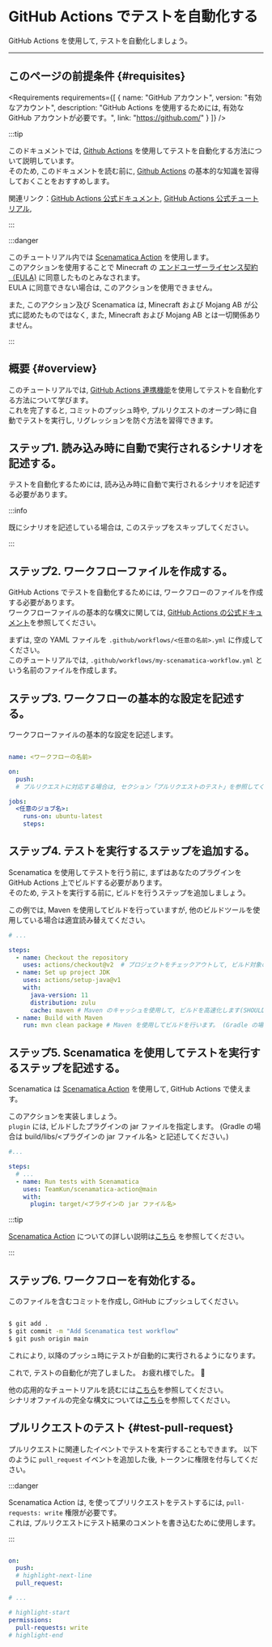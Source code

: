 
# GitHub Actions でテストを自動化する

GitHub Actions を使用して, テストを自動化しましょう。

---

## このページの前提条件 {#requisites}

<Requirements requirements={[
  {
    name: "GitHub アカウント",
    version: "有効なアカウント",
    description: "GitHub Actions を使用するためには, 有効な GitHub アカウントが必要です。",
    link: "https://github.com/"
  }
]} />

:::tip

このドキュメントでは,  [Github Actions](https://github.co.jp/features/actions) を使用してテストを自動化する方法について説明しています。  
そのため, このドキュメントを読む前に,  [Github Actions](https://github.co.jp/features/actions) の基本的な知識を習得しておくことをおすすめします。

関連リンク：[GitHub Actions 公式ドキュメント](https://docs.github.com/ja/actions), [GitHub Actions 公式チュートリアル](https://docs.github.com/ja/actions/learn-github-actions/introduction-to-github-actions), 

:::

:::danger

このチュートリアル内では [Scenamatica Action](https://github.com/TeamKun/scenamatica-action) を使用します。  
このアクションを使用することで Minecraft の [エンドユーザーライセンス契約（EULA)](https://www.minecraft.net/ja-jp/eula) に同意したものとみなされます。  
EULA に同意できない場合は, このアクションを使用できません。

また, このアクション及び Scenamatica は, Minecraft および Mojang AB が公式に認めたものではなく, また, Minecraft および Mojang AB とは一切関係ありません。

:::

## 概要 {#overview}

このチュートリアルでは, [GitHub Actions 連携機能](/docs/use/integration/ci-cd#github-actions)を使用してテストを自動化する方法について学びます。  
これを完了すると, コミットのプッシュ時や, プルリクエストのオープン時に自動でテストを実行し, リグレッションを防ぐ方法を習得できます。

## ステップ1. 読み込み時に自動で実行されるシナリオを記述する。

テストを自動化するためには, 読み込み時に自動で実行されるシナリオを記述する必要があります。

<BelowDocument docId="getting-started/tutorials/scenario/writing-scenario-runs-on-load"
               label="自動で実行 されるシナリオを書いてみる"
/>

:::info

既にシナリオを記述している場合は, このステップをスキップしてください。

:::

## ステップ2. ワークフローファイルを作成する。

GitHub Actions でテストを自動化するためには, ワークフローのファイルを作成する必要があります。  
ワークフローファイルの基本的な構文に関しては, [GitHub Actions の公式ドキュメント](https://docs.github.com/ja/actions/reference/workflow-syntax-for-github-actions)を参照してください。

まずは, 空の YAML ファイルを `.github/workflows/<任意の名前>.yml` に作成してください。  
このチュートリアルでは,  `.github/workflows/my-scenamatica-workflow.yml` という名前のファイルを作成します。

## ステップ3. ワークフローの基本的な設定を記述する。

ワークフローファイルの基本的な設定を記述します。

```yaml {title=".github/workflows/my-scenamatica-workflow.yml"} showLineNumbers

name: <ワークフローの名前>

on:
  push:
  # プルリクエストに対応する場合は, セクション「プルリクエストのテスト」を参照してください。

jobs:
  <任意のジョブ名>:
    runs-on: ubuntu-latest
    steps:
```

## ステップ4. テストを実行するステップを追加する。

Scenamatica を使用してテストを行う前に, まずはあなたのプラグインを GitHub Actions 上でビルドする必要があります。  
そのため, テストを実行する前に, ビルドを行うステップを追加しましょう。

この例では,  Maven を使用してビルドを行っていますが, 他のビルドツールを使用している場合は適宜読み替えてください。

```yaml {title=".github/workflows/my-scenamatica-workflow.yml"} showLineNumbers
# ...

steps:
  - name: Checkout the repository
    uses: actions/checkout@v2  # プロジェクトをチェックアウトして, ビルド対象のコードを取得します。
  - name: Set up project JDK
    uses: actions/setup-java@v1
    with:
      java-version: 11 
      distribution: zulu
      cache: maven # Maven のキャッシュを使用して, ビルドを高速化します(SHOULD)。 (Gradle の場合は gradle と記述してください。)
  - name: Build with Maven
    run: mvn clean package # Maven を使用してビルドを行います。 (Gradle の場合は ./gradlew clean build と記述してください。)
```

## ステップ5. Scenamatica を使用してテストを実行するステップを記述する。

Scenamatica は [Scenamatica Action](https://github.com/TeamKun/scenamatica-action) を使用して, GitHub Actions で使えます。

このアクションを実装しましょう。  
`plugin` には, ビルドしたプラグインの jar ファイルを指定します。 (Gradle の場合は build/libs/\<プラグインの jar ファイル名> と記述してください。)

```yaml {title=".github/workflows/my-scenamatica-workflow.yml"} showLineNumbers
#...

steps:
  # ...
  - name: Run tests with Scenamatica
    uses: TeamKun/scenamatica-action@main
    with:
      plugin: target/<プラグインの jar ファイル名>
```

:::tip

[Scenamatica Action](https://github.com/TeamKun/scenamatica-action) についての詳しい説明は[こちら](/docs/use/integration/ci-cd#scenamatica-action) を参照してください。

:::

## ステップ6. ワークフローを有効化する。

このファイルを含むコミットを作成し,  GitHub にプッシュしてください。

```bash

$ git add .
$ git commit -m "Add Scenamatica test workflow"
$ git push origin main
```

これにより, 以降のプッシュ時にテストが自動的に実行されるようになります。

これで, テストの自動化が完了しました。 お疲れ様でした。 :tada:

他の応用的なチュートリアルを読むには[こちら](/docs/getting-started/tutorials)を参照してください。  
シナリオファイルの完全な構文については[こちら](/docs/use/scenario/scenario-file)を参照してください。


## プルリクエストのテスト {#test-pull-request}

プルリクエストに関連したイベントでテストを実行することもできます。
以下のように `pull_request` イベントを追加した後, トークンに権限を付与してください。

:::danger

Scenamatica Action は, を使ってプリリクエストをテストするには,  `pull-requests: write` 権限が必要です。  
これは, プルリクエストにテスト結果のコメントを書き込むために使用します。

:::

```yaml {title=".github/workflows/my-scenamatica-workflow.yml"} showLineNumbers

on:
  push:
  # highlight-next-line
  pull_request:

# ...

# highlight-start
permissions:
  pull-requests: write
# highlight-end
```
